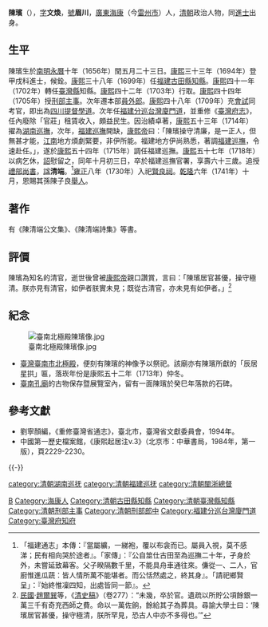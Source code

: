 {{Otheruses|other=名为陳璸的明朝天啓年間進士|陳璸 (天啟進士)}}
{{Otheruses|other=名为陈文焕的其他人物|陈文焕}}
{{明清人物信息框
| 姓名 = 陳璸
| 原名 = 
| 圖片名稱= 陳璸.jpg
| 圖片大小 = 220px
| 圖片說明 = 《陳清端公奏稿》之陳璸像
| 最高職務 = 福建巡撫
| 國家 = 大清
| 爵位 = 
| 籍貫 = [[廣東等處承宣布政使司|廣東]][[海康縣|海康縣]]東湖村<ref> 「雷州府志」：『陳璸，海康東湖村人』【按「陳氏家譜」：『村名又稱南田。雍正二年，移居郡城東門內；在府縣城隍廟之前。廟旁舊有鐘樓，故今咸曰「鐘樓陳氏」』。</ref>（今[[雷州市|雷州市]]）
| 族裔 = 漢族
| 旗籍 = 
| 字號 = 字文煥，號眉川
| 諡號 = 清端
| 出生日期 = [[南明|南明]][[永曆_(南明)|永曆]]十年閏五月二十三日<br>（1656年7月14日）
| 出生地點 = [[廣東等處承宣布政使司|廣東]][[海康縣|海康縣]]東湖村（今[[雷州市|雷州市]]）
| 逝世日期 = [[清|清]][[康熙|康熙]]五十七年十月初三日<br>（1718年11月24日）
| 逝世地點 = [[福建省_(清)|福建]][[閩縣|閩縣]]（今[[福州市|福州市]][[鼓樓區_(福州市)|鼓樓區]]）
| 墓葬 = 
| 配偶 = 
| 親屬 = 
| 出身 = 
*康熙三十三年甲戌科同進士
| 經歷 = 
| 著作 = 
*《陳清端公文集》
*《陳清端詩集》
}}

'''陳璸'''（{{bd|1656年|7月14日|1718年|11月24日|catIdx=C陳}}），[[表字|字]]'''文煥'''，[[號|號]]'''眉川'''，[[廣東等處承宣布政使司|廣東]][[海康縣|海康]]（今[[雷州市|雷州市]]）人，[[清朝|清朝]]政治人物，同[[進士|進士]]出身。

==生平==
陳璸生於[[南明|南明]][[永曆_(南明)|永曆]]十年（1656年）閏五月二十三日。[[康熙|康熙]]三十三年（1694年）登甲戌科進士，候銓。[[康熙|康熙]]三十八年（1699年）任[[福建省_(清)|福建]][[古田縣|古田縣]][[知縣|知縣]]。[[康熙|康熙]]四十一年（1702年）轉任[[臺灣縣_(1684年-1887年)|臺灣縣]]知縣{{r|卓}}。[[康熙|康熙]]四十二年（1703年）行取。[[康熙|康熙]]四十四年（1705年）授[[刑部|刑部]][[主事|主事]]。次年遷本部[[員外郎|員外郎]]。[[康熙|康熙]]四十八年（1709年）充[[會試|會試]]同考官，即出為[[四川省_(清)|四川]][[提督|提督]][[學道|學道]]。次年任[[台廈兵備道|福建分巡台灣廈門道]]，並重修《[[臺灣府志|臺灣府志]]》，任內廢除「官莊」租賃收入，頗益民生。因治績卓著，[[康熙|康熙]]五十三年（1714年）擢為[[湖南巡撫|湖南巡撫]]，次年，[[福建巡撫|福建巡撫]]開缺，[[康熙帝|康熙帝]]曰：「陳璸操守清廉，是一正人，但無甚才能，[[江南|江南]]地方煩劇緊要，非伊所能。福建地方伊尚熟悉，著調[[福建巡撫|福建巡撫]]，令速赴任。」{{r|中}}，遂於[[康熙|康熙]]五十四年（1715年）調任福建巡撫。[[康熙|康熙]]五十七年（1718年）以病乞休，[[詔|詔]]慰留之，同年十月初三日，卒於福建巡撫官署，享壽六十三歲。追授[[禮部尚書|禮部尚書]]，[[諡|諡]]'''清端'''。<ref>「福建通志」本傳：『當屬纊，一綈袍，覆以布衾而已。屬員入視，莫不感涕；民有相向哭於途者』。「家傳」：『公自筮仕古田至為巡撫二十年，孑身於外，未嘗延致幕客。父子睽隔數千里，不能具舟車通往來。傔從一、二人，官廚惟進瓜蔬：皆人情所萬不能堪者。而公恬然處之，終其身』。「請祀鄉賢呈」：『始終惟凜四知，出處皆同一節』。</ref>[[雍正|雍正]]八年（1730年）入祀[[賢良祠|賢良祠]]。[[乾隆|乾隆]]六年（1741年）十月，恩賜其孫陳子良[[舉人|舉人]]。

==著作==
有《陳清端公文集》、《陳清端詩集》等書。

==評價==
陳璸為知名的清官，逝世後曾被[[康熙帝|康熙帝]]親口讚賞，言曰：「陳璸居官甚優，操守極清。朕亦見有清官，如伊者朕實未見；既從古清官，亦未見有如伊者。」<ref>[[中華民國|民國]]·[[趙爾巽|趙爾巽]]等，《[[清史稿|清史稿]]》（卷277）：“未幾，卒於官。遺疏以所貯公項餘銀一萬三千有奇充西師之費。命以一萬佐餉，餘給其子為葬具。尋諭大學士曰：‘陳璸居官甚優，操守極清，朕所罕見，恐古人中亦不多得也。’”</ref>

==紀念==
[[File:臺南北極殿陳璸像.jpg|thumb]]
*[[臺灣|臺灣]][[臺南市|臺南市]][[臺南北極殿|北極殿]]，便刻有陳璸的神像予以祭祀。該廟亦有陳璸所獻的「辰居星拱」匾，落崁年份是康熙五十二年（1713年）仲冬{{r|卓}}。
*[[臺南孔廟|臺南孔廟]]的古物保存暨展覽室內，留有一面陳璸於癸巳年落款的石碑。

==參考文獻==
{{reflist|refs=
<ref name="卓">{{cite book|author=卓克華 |title=《從寺廟發現歷史─台灣寺廟文獻之解讀與意涵》 |publisher=揚智文化 |isbn=957-818-526-X |date=2003-11 |pages=頁244}}</ref>
<ref name="中">{{cite book|author=中國第一歷史檔案館 |title=《康熙起居注v.3》 |publisher=中華書局 |isbn= |date=1984 |pages=頁2229-2230}}</ref>
}}
*劉寧顏編，《重修臺灣省通志》，臺北市，臺灣省文獻委員會，1994年。
*中國第一歷史檔案館，《康熙起居注v.3》（北京市：中華書局，1984年，第一版），頁2229-2230。
{{-}}
{{start box}}
{{s-off}}
{{Succession box|[[盧承德|盧承德]]|[[王仕俊|王仕俊]]|[[臺灣府|臺灣府]][[臺灣縣|臺灣縣]][[知縣|知縣]]|<small>康熙四十一年（1702年）上任</small>}}
{{Succession box|[[周元文|周元文]]|[[梁文科|梁文科]]|[[福建分巡台灣廈門道|福建分巡台灣廈門道]]|<small>康熙四十九年（1710年）上任</small>}}
{{Succession box|[[周元文|周元文]]|[[馮協一|馮協一]]|[[臺灣府知府|臺灣府知府]]|<small>康熙五十二年（1713年）兼攝</small>}}
{{Succession box|[[滿保|滿保]]|[[呂猶龍|呂猶龍]]|[[福建巡撫|福建巡撫]]|<small>康熙五十四年（1715年）上任</small>}}
{{end box}}

{{臺灣統治者}}
{{清朝入祀賢良祠}}
{{康熙三十三年甲戌科殿試金榜}}

{{Authority control}}

{{DEFAULTSORT:Chen陳}}

[[Category:陳姓|B]]
[[Category:海康人|Category:海康人]]
[[Category:清朝古田縣知縣|Category:清朝古田縣知縣]]
[[Category:清朝臺灣縣知縣|Category:清朝臺灣縣知縣]]
[[Category:清朝刑部主事|Category:清朝刑部主事]]
[[Category:清朝刑部郎中|Category:清朝刑部郎中]]
[[Category:福建分巡台灣廈門道|Category:福建分巡台灣廈門道]]
[[Category:臺灣府知府|Category:臺灣府知府]]
[[category:清朝湖南巡抚|category:清朝湖南巡抚]]
[[category:清朝福建巡抚|category:清朝福建巡抚]]
[[category:清朝閩浙總督|category:清朝閩浙總督]]